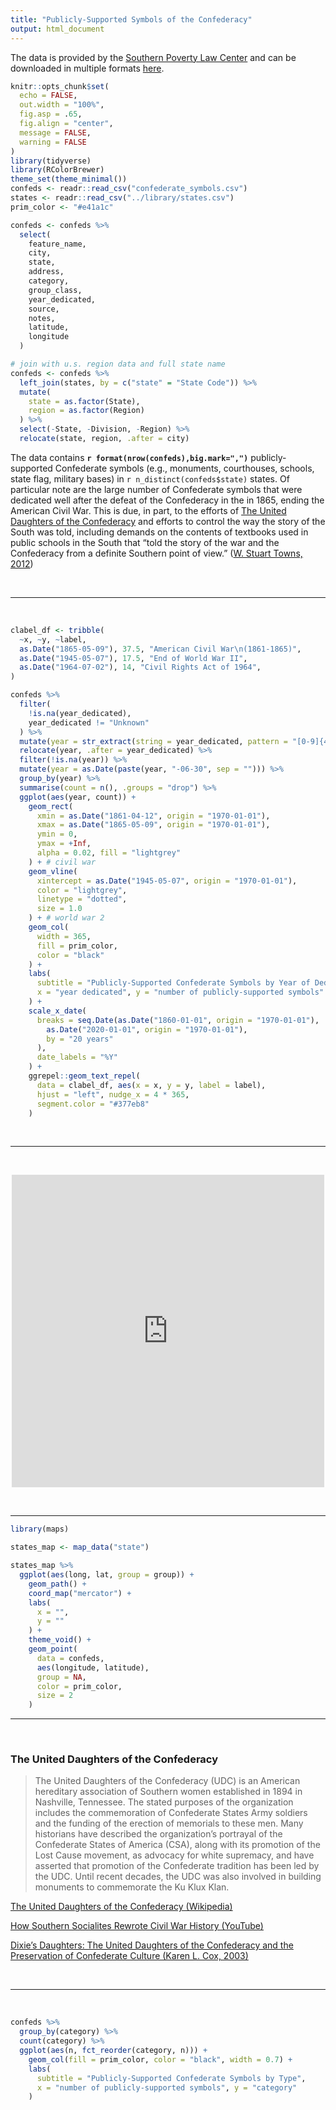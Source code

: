 ```yaml
---
title: "Publicly-Supported Symbols of the Confederacy"
output: html_document
---
```


The data is provided by the [Southern Poverty Law Center](https://www.splcenter.org) and can be downloaded in multiple formats [here](https://splcenter.carto.com/tables/confederate_symbols/public).

```r
knitr::opts_chunk$set(
  echo = FALSE,
  out.width = "100%",
  fig.asp = .65,
  fig.align = "center",
  message = FALSE,
  warning = FALSE
)
library(tidyverse)
library(RColorBrewer)
theme_set(theme_minimal())
confeds <- readr::read_csv("confederate_symbols.csv")
states <- readr::read_csv("../library/states.csv")
prim_color <- "#e41a1c"
```

```r
confeds <- confeds %>%
  select(
    feature_name,
    city,
    state,
    address,
    category,
    group_class,
    year_dedicated,
    source,
    notes,
    latitude,
    longitude
  )

# join with u.s. region data and full state name
confeds <- confeds %>%
  left_join(states, by = c("state" = "State Code")) %>%
  mutate(
    state = as.factor(State),
    region = as.factor(Region)
  ) %>%
  select(-State, -Division, -Region) %>%
  relocate(state, region, .after = city)
```

The data contains **`r format(nrow(confeds),big.mark=",")`** publicly-supported Confederate symbols (e.g., monuments, courthouses, schools, state flag, military bases) in `r n_distinct(confeds$state)` states. Of particular note are the large number of Confederate symbols that were dedicated well after the defeat of the Confederacy in the in 1865, ending the American Civil War. This is due, in part, to the efforts of [The United Daughters of the Confederacy](https://en.wikipedia.org/wiki/United_Daughters_of_the_Confederacy) and efforts to control the way the story of the South was told, including demands on the contents of textbooks used in public schools in the South that "told the story of the war and the Confederacy from a definite Southern point of view." ([W. Stuart Towns, 2012](https://www.amazon.com/Enduring-Legacy-Rhetoric-Ritual-Cause-ebook/dp/B007BLO65Q/))

<br>

---

<br>

```r
clabel_df <- tribble(
  ~x, ~y, ~label,
  as.Date("1865-05-09"), 37.5, "American Civil War\n(1861-1865)",
  as.Date("1945-05-07"), 17.5, "End of World War II",
  as.Date("1964-07-02"), 14, "Civil Rights Act of 1964",
)

confeds %>%
  filter(
    !is.na(year_dedicated),
    year_dedicated != "Unknown"
  ) %>%
  mutate(year = str_extract(string = year_dedicated, pattern = "[0-9]{4}")) %>%
  relocate(year, .after = year_dedicated) %>%
  filter(!is.na(year)) %>%
  mutate(year = as.Date(paste(year, "-06-30", sep = ""))) %>%
  group_by(year) %>%
  summarise(count = n(), .groups = "drop") %>%
  ggplot(aes(year, count)) +
    geom_rect(
      xmin = as.Date("1861-04-12", origin = "1970-01-01"),
      xmax = as.Date("1865-05-09", origin = "1970-01-01"),
      ymin = 0,
      ymax = +Inf,
      alpha = 0.02, fill = "lightgrey"
    ) + # civil war
    geom_vline(
      xintercept = as.Date("1945-05-07", origin = "1970-01-01"),
      color = "lightgrey",
      linetype = "dotted",
      size = 1.0
    ) + # world war 2
    geom_col(
      width = 365,
      fill = prim_color,
      color = "black"
    ) +
    labs(
      subtitle = "Publicly-Supported Confederate Symbols by Year of Dedication",
      x = "year dedicated", y = "number of publicly-supported symbols"
    ) +
    scale_x_date(
      breaks = seq.Date(as.Date("1860-01-01", origin = "1970-01-01"),
        as.Date("2020-01-01", origin = "1970-01-01"),
        by = "20 years"
      ),
      date_labels = "%Y"
    ) +
    ggrepel::geom_text_repel(
      data = clabel_df, aes(x = x, y = y, label = label),
      hjust = "left", nudge_x = 4 * 365,
      segment.color = "#377eb8"
    )
```

<br>

---

<br>

<center>
<iframe width="500" height="500" src="https://www.youtube.com/embed/55ehKPUm7dc" frameborder="0" allow="accelerometer; autoplay; encrypted-media; gyroscope; picture-in-picture" allowfullscreen></iframe>
</center>

<br>

---

```r
library(maps)

states_map <- map_data("state")

states_map %>% 
  ggplot(aes(long, lat, group = group)) +
    geom_path() +
    coord_map("mercator") +
    labs(
      x = "",
      y = ""
    ) +
    theme_void() +
    geom_point(
      data = confeds,
      aes(longitude, latitude),
      group = NA,
      color = prim_color,
      size = 2
    )
```

---

<br>

### The United Daughters of the Confederacy

>The United Daughters of the Confederacy (UDC) is an American hereditary association of Southern women established in 1894 in Nashville, Tennessee. The stated purposes of the organization includes the commemoration of Confederate States Army soldiers and the funding of the erection of memorials to these men. Many historians have described the organization's portrayal of the Confederate States of America (CSA), along with its promotion of the Lost Cause movement, as advocacy for white supremacy, and have asserted that promotion of the Confederate tradition has been led by the UDC. Until recent decades, the UDC was also involved in building monuments to commemorate the Ku Klux Klan.

[The United Daughters of the Confederacy (Wikipedia)](https://en.wikipedia.org/wiki/United_Daughters_of_the_Confederacy)

[How Southern Socialites Rewrote Civil War History (YouTube)](https://youtu.be/dOkFXPblLpU)

[Dixie's Daughters: The United Daughters of the Confederacy and the Preservation of Confederate Culture (Karen L. Cox, 2003)](https://archive.org/details/dixiesdaughtersu00coxk)


<br>

---

<br>

```r
confeds %>%
  group_by(category) %>%
  count(category) %>%
  ggplot(aes(n, fct_reorder(category, n))) +
    geom_col(fill = prim_color, color = "black", width = 0.7) +
    labs(
      subtitle = "Publicly-Supported Confederate Symbols by Type",
      x = "number of publicly-supported symbols", y = "category"
    )
```
